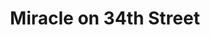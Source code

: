 ---
title: "Miracle on 34th Street"
subtitle: ""
creator: ""
categories: ["cds"]
featuredImage: "../src/assets/images/item/cds/DSC02996-3.png"
views: ["../src/assets/images/item/cds/DSC02996-3.png"]
nextItem: []
---